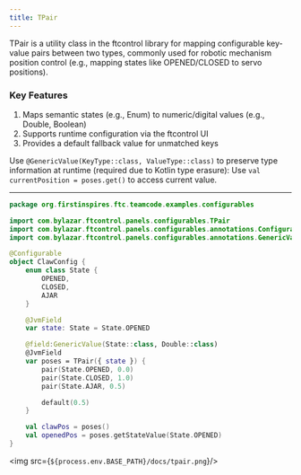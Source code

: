```yaml
---
title: TPair
---
```


TPair  is a utility class in the ftcontrol library for mapping configurable key-value pairs  between two types, commonly used for robotic mechanism position control (e.g., mapping states like OPENED/CLOSED to servo positions). 

### Key Features 
1. Maps semantic states  (e.g., Enum) to numeric/digital values  (e.g., Double, Boolean)
2. Supports runtime configuration  via the ftcontrol UI
3. Provides a default fallback value  for unmatched keys

Use `@GenericValue(KeyType::class, ValueType::class)` to preserve type information at runtime (required due to Kotlin type erasure):
Use `val currentPosition = poses.get()` to access current value.

---

```kotlin
package org.firstinspires.ftc.teamcode.examples.configurables

import com.bylazar.ftcontrol.panels.configurables.TPair
import com.bylazar.ftcontrol.panels.configurables.annotations.Configurable
import com.bylazar.ftcontrol.panels.configurables.annotations.GenericValue

@Configurable
object ClawConfig {
    enum class State {
        OPENED,
        CLOSED,
        AJAR
    }

    @JvmField
    var state: State = State.OPENED

    @field:GenericValue(State::class, Double::class)
    @JvmField
    var poses = TPair({ state }) {
        pair(State.OPENED, 0.0)
        pair(State.CLOSED, 1.0)
        pair(State.AJAR, 0.5)

        default(0.5)
    }

    val clawPos = poses()
    val openedPos = poses.getStateValue(State.OPENED)
}
```

<img src={`${process.env.BASE_PATH}/docs/tpair.png`}/>